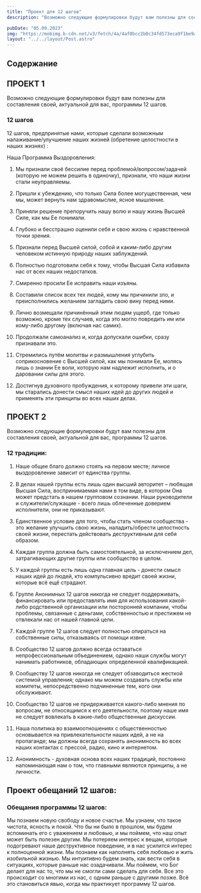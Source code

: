 ```yaml
---
title: "Проект для 12 шагов"
description: "Возможно следующие формулировки будут вам полезны для составления своей, актуальной для вас, программы 12 шагов."

pubDate: "05.09.2023"
img: "https://mobimg.b-cdn.net/v3/fetch/4a/4af0bcc2b0c34fd573eca9f1be9ab245.jpeg?w=1470&r=0.5625"
layout: "../../layout/Post.astro"
---
```



## Содержание

## ПРОЕКТ 1

Возможно следующие формулировки будут вам полезны для составления своей, актуальной для вас, программы 12 шагов.

### 12 шагов

12 шагов, предпринятые нами, которые сделали возможным налаживание/улучшение наших жизней (обретение целостности в наших жизнях) :

Наша Программа Выздоровления:

1. Мы признали своё бессилие перед проблемой/вопросом/задачей (которую не можем решить в одиночку), признали, что наши жизни стали неуправляемы.

2. Пришли к убеждению, что только Сила более могущественная, чем мы, может вернуть нам здравомыслие, ясное мышление.

3. Приняли решение препоручить нашу волю и нашу жизнь Высшей Силе, как мы Ее понимали.

4. Глубоко и бесстрашно оценили себя и свою жизнь с нравственной точки зрения.

5. Признали перед Высшей силой, собой и каким-либо другим человеком истинную природу наших заблуждений.

6. Полностью подготовили себя к тому, чтобы Высшая Сила избавила нас от всех наших недостатков.

7. Смиренно просили Ее исправить наши изъяны.

8. Составили список всех тех людей, кому мы причинили зло, и преисполнились желанием загладить свою вину перед ними.

9. Лично возмещали причинённый этим людям ущерб, где только возможно, кроме тех случаев, когда это могло повредить им или кому-либо другому (включая нас самих).

10. Продолжали самоанализ и, когда допускали ошибки, сразу признавали это.

11. Стремились путём молитвы и размышления углубить соприкосновение с Высшей силой, как мы понимали Ее, молясь лишь о знании Ее воли, которую нам надлежит исполнить, и о даровании силы для этого.

12. Достигнув духовного пробуждения, к которому привели эти шаги, мы старались донести смысл наших идей до других людей и применять эти принципы во всех наших делах.

## ПРОЕКТ 2

Возможно следующие формулировки будут вам полезны для составления своей, актуальной для вас, программы 12 шагов.

### 12 традиции:

1. Наше общее благо должно стоять на первом месте; личное выздоровление зависит от единства группы.

2. В делах нашей группы есть лишь один высший авторитет – любящая Высшая Сила, воспринимаемая нами в том виде, в котором Она может предстать в нашем групповом сознании. Наши руководители и служители/служащие - всего лишь облеченные доверием исполнители, они не приказывают.

3. Единственное условие для того, чтобы стать членом сообщества - это желание улучшить свою жизнь, наладить/обрести целостность своей жизни, перестать действовать деструктивным для себя образом.

4. Каждая группа должна быть самостоятельной, за исключением дел, затрагивающих другие группы или сообщество в целом.

5. У каждой группы есть лишь одна главная цель - донести смысл наших идей до людей, кто компульсивно вредит своей жизни, которые всё ещё страдают.

6. Группе Анонимных 12 шагов никогда не следует поддерживать, финансировать или предоставлять имя для использования какой-либо родственной организации или посторонней компании, чтобы проблемы, связанные с деньгами, собственностью и престижем не отвлекали нас от нашей главной цели.

7. Каждой группе 12 шагов следует полностью опираться на собственные силы, отказываясь от помощи извне.

8. Сообщество 12 шагов должно всегда оставаться непрофессиональным объединением, однако наши службы могут нанимать работников, обладающих определенной квалификацией.

9. Сообществу 12 шагов никогда не следует обзаводиться жесткой системой управления; однако мы можем создавать службы или комитеты, непосредственно подчиненные тем, кого они обслуживают.

10. Сообщество 12 шагов не придерживается какого-либо мнения по вопросам, не относящимся к его деятельности, поэтому наше имя не следует вовлекать в какие-либо общественные дискуссии.

11. Наша политика во взаимоотношениях с общественностью основывается на привлекательности наших идей, а не на пропаганде; мы должны всегда сохранять анонимность во всех наших контактах с прессой, радио, кино и интернетом.

12. Анонимность - духовная основа всех наших традиций, постоянно напоминающая нам о том, что главными являются принципы, а не личности.

## Проект обещаний 12 шагов:

### Обещания программы 12 шагов:

Мы познаем новую свободу и новое счастье. Мы узнаем, что такое чистота, ясность и покой. Что бы ни было в прошлом, мы будем вспоминать его с уважением и любовью, и мы поймем, что наш опыт может быть полезен другим. Мы потеряем интерес к вещам, которые подогревают наше деструктивное поведение, и в нас усилится интерес к полноценной жизни. Мы познаем как наполнять себя любовью и жить изобильной жизнью. Мы интуитивно будем знать, как вести себя в ситуациях, которые раньше нас озадачивали. Мы поймем, что Бог делает для нас то, что мы не смогли сами сделать для себя. Все это происходит со многими из нас, с одним раньше с другими позже. Всё это становиться явью, когда мы практикует программу 12 шагов.
